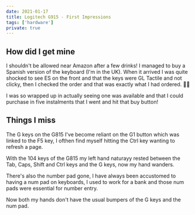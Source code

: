 ```yaml
---
date: 2021-01-17
title: Logitech G915 - First Impressions
tags: ['hardware']
private: true
---
```


## How did I get mine

I shouldn't be allowed near Amazon after a few drinks! I managed to
buy a Spanish version of the keyboard (I'm in the UK). When it arrived
I was quite shocked to see ES on the front and that the keys were GL
Tactile and not clicky, then I checked the order and that was exactly
what I had ordered. 🤦‍♀️

I was so wrapped up in actually seeing one was available and that I
could purchase in five instalments that I went and hit that buy
button!

## Things I miss

The G keys on the G815 I've become reliant on the G1 button which was
linked to the F5 key, I ofthen find myself hitting the Ctrl key
wanting to refresh a page.

With the 104 keys of the G815 my left hand naturayy rested between the
Tab, Caps, Shift and Ctrl keys and the G keys, now my hand wanders.

There's also the number pad gone, I have always been accustomed to
having a num pad on keyboards, I used to work for a bank and those num
pads were essential for number entry.

Now both my hands don't have the usual bumpers of the G keys and the
num pad.

<!-- Links -->

[logitech g815]: https://scottspence.com/2020/06/20/logitech-g815/
